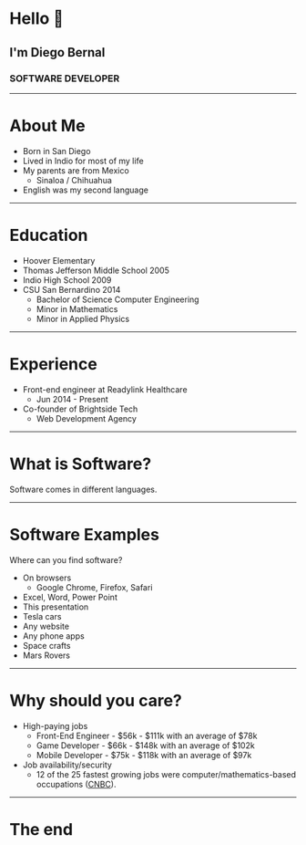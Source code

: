 

<Head>
  <title>Career Day Presentaion | What is software?</title>
</Head>

# Hello :wave:
## I'm Diego Bernal
### SOFTWARE DEVELOPER

---

# About Me

* Born in San Diego
* Lived in Indio for most of my life
* My parents are from Mexico
    * Sinaloa / Chihuahua
* English was my second language

---

# Education
* Hoover Elementary 
* Thomas Jefferson Middle School 2005
* Indio High School 2009
* CSU San Bernardino 2014
    * Bachelor of Science Computer Engineering
    * Minor in Mathematics
    * Minor in Applied Physics

---

# Experience

* Front-end engineer at Readylink Healthcare
    * Jun 2014 - Present
* Co-founder of Brightside Tech
    * Web Development Agency
---


# What is Software?

<WhatIsSoftware/>

Software comes in different languages.

---

# Software Examples

Where can you find software?
* On browsers
    * Google Chrome, Firefox, Safari
* Excel, Word, Power Point
* This presentation
* Tesla cars
* Any website
* Any phone apps
* Space crafts
* Mars Rovers

---

# Why should you care?

* High-paying jobs
    * Front-End Engineer - $56k - $111k with an average of $78k
    * Game Developer - $66k - $148k with an average of $102k
    * Mobile Developer - $75k - $118k with an average of $97k
* Job availability/security
    * 12 of the 25 fastest growing jobs were computer/mathematics-based occupations ([CNBC](https://www.cnbc.com/2018/12/11/payscale-the-25-fastest-growing-jobs-of-2018.html)).

---
# The end